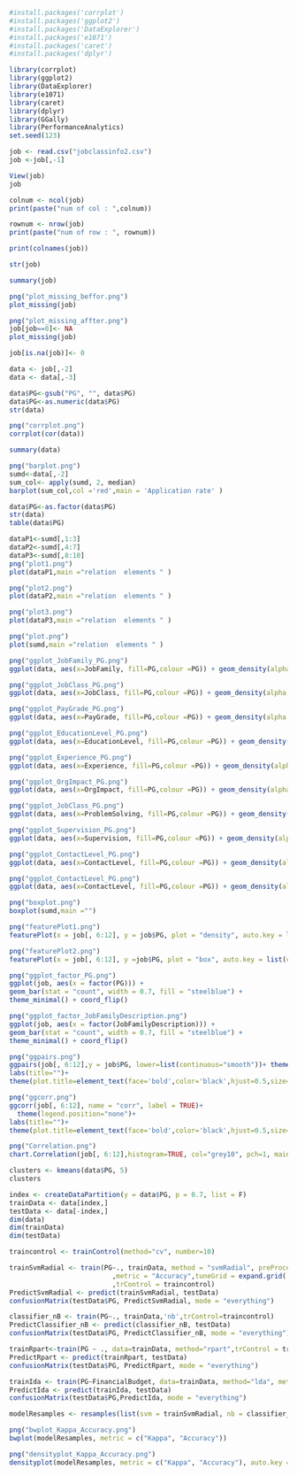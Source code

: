 ```r
#install.packages('corrplot')
#install.packages('ggplot2')
#install.packages('DataExplorer')
#install.packages('e1071')
#install.packages('caret')
#install.packages('dplyr')

```

```r
library(corrplot)
library(ggplot2)
library(DataExplorer)
library(e1071)
library(caret)
library(dplyr)
library(GGally)
library(PerformanceAnalytics)
set.seed(123)
```

```r
job <- read.csv("jobclassinfo2.csv")
job <-job[,-1]
```

```r
View(job)
job
```

```r
colnum <- ncol(job)
print(paste("num of col : ",colnum))
```

```r
rownum <- nrow(job)
print(paste("num of row : ", rownum))
```

```r
print(colnames(job))
```

```r
str(job)
```

```r
summary(job)
```

```r
png("plot_missing_beffor.png")
plot_missing(job)
```

```r
png("plot_missing_affter.png")
job[job==0]<- NA
plot_missing(job)
```

```r
job[is.na(job)]<- 0
```

```r
data <- job[,-2]
data <- data[,-3]
```

```r
data$PG<-gsub("PG", "", data$PG)
data$PG<-as.numeric(data$PG)
str(data)
```

```r
png("corrplot.png")
corrplot(cor(data))
```

```r
summary(data)
```

```r
png("barplot.png")
sumd<-data[,-2]
sum_col<- apply(sumd, 2, median)
barplot(sum_col,col ='red',main = 'Application rate' )
```

```r
data$PG<-as.factor(data$PG)
str(data)
table(data$PG)
```

```r
dataP1<-sumd[,1:3]
dataP2<-sumd[,4:7]
dataP3<-sumd[,8:10]
png("plot1.png")
plot(dataP1,main ="relation  elements " )
```

```r
png("plot2.png")
plot(dataP2,main ="relation  elements " )
```

```r
png("plot3.png")
plot(dataP3,main ="relation  elements " )
```

```r
png("plot.png")
plot(sumd,main ="relation  elements " )
```

```r
png("ggplot_JobFamily_PG.png")
ggplot(data, aes(x=JobFamily, fill=PG,colour =PG)) + geom_density(alpha = 0.1)+ylab("PG")
```

```r
png("ggplot_JobClass_PG.png")
ggplot(data, aes(x=JobClass, fill=PG,colour =PG)) + geom_density(alpha = 0.1)+ylab("PG")
```

```r
png("ggplot_PayGrade_PG.png")
ggplot(data, aes(x=PayGrade, fill=PG,colour =PG)) + geom_density(alpha = 0.1)+ylab("PG")
```

```r
png("ggplot_EducationLevel_PG.png")
ggplot(data, aes(x=EducationLevel, fill=PG,colour =PG)) + geom_density(alpha = 0.1)+ylab("PG")
```

```r
png("ggplot_Experience_PG.png")
ggplot(data, aes(x=Experience, fill=PG,colour =PG)) + geom_density(alpha = 0.1)+ylab("PG")
```

```r
png("ggplot_OrgImpact_PG.png")
ggplot(data, aes(x=OrgImpact, fill=PG,colour =PG)) + geom_density(alpha = 0.1)+ylab("PG")
```

```r
png("ggplot_JobClass_PG.png")
ggplot(data, aes(x=ProblemSolving, fill=PG,colour =PG)) + geom_density(alpha = 0.1)+ylab("PG")
```

```r
png("ggplot_Supervision_PG.png")
ggplot(data, aes(x=Supervision, fill=PG,colour =PG)) + geom_density(alpha = 0.1)+ylab("PG")
```

```r
png("ggplot_ContactLevel_PG.png")
ggplot(data, aes(x=ContactLevel, fill=PG,colour =PG)) + geom_density(alpha = 0.1)+ ylab("PG")
```

```r
png("ggplot_ContactLevel_PG.png")
ggplot(data, aes(x=ContactLevel, fill=PG,colour =PG)) + geom_density(alpha = 0.1)+ ylab("PG")
```

```r
png("boxplot.png")
boxplot(sumd,main ="")
```

```r
png("featurePlot1.png")
featurePlot(x = job[, 6:12], y = job$PG, plot = "density", auto.key = list(columns = 2))
```

```r
png("featurePlot2.png")
featurePlot(x = job[, 6:12], y =job$PG, plot = "box", auto.key = list(columns = 2))
```

```r
png("ggplot_factor_PG.png")
ggplot(job, aes(x = factor(PG))) +
geom_bar(stat = "count", width = 0.7, fill = "steelblue") +
theme_minimal() + coord_flip()
```

```r
png("ggplot_factor_JobFamilyDescription.png")
ggplot(job, aes(x = factor(JobFamilyDescription))) +
geom_bar(stat = "count", width = 0.7, fill = "steelblue") +
theme_minimal() + coord_flip()
```

```r
png("ggpairs.png")
ggpairs(job[, 6:12],y = job$PG, lower=list(continuous="smooth"))+ theme_bw()+
labs(title="")+
theme(plot.title=element_text(face='bold',color='black',hjust=0.5,size=10))
```

```r
png("ggcorr.png")
ggcorr(job[, 6:12], name = "corr", label = TRUE)+
  theme(legend.position="none")+
labs(title="")+
theme(plot.title=element_text(face='bold',color='black',hjust=0.5,size=12))
```

```r
png("Correlation.png")
chart.Correlation(job[, 6:12],histogram=TRUE, col="grey10", pch=1, main="")
```

```r
clusters <- kmeans(data$PG, 5)
clusters 
```

```r
index <- createDataPartition(y = data$PG, p = 0.7, list = F)
trainData <- data[index,]
testData <- data[-index,]
dim(data)
dim(trainData)
dim(testData)
```

```r
traincontrol <- trainControl(method="cv", number=10)
```

```r
trainSvmRadial <- train(PG~., trainData, method = "svmRadial", preProcess = c("center","scale")
                          ,metric = "Accuracy",tuneGrid = expand.grid(.sigma = 0.5, .C = 10)
                          ,trControl = traincontrol)
PredictSvmRadial <- predict(trainSvmRadial, testData)
confusionMatrix(testData$PG, PredictSvmRadial, mode = "everything")
```

```r
classifier_nB <- train(PG~., trainData,'nb',trControl=traincontrol)
PredictClassifier_nB <- predict(classifier_nB, testData)
confusionMatrix(testData$PG, PredictClassifier_nB, mode = "everything")
```

```r
trainRpart<-train(PG ~ ., data=trainData, method="rpart",trControl = traincontrol)
PredictRpart <- predict(trainRpart, testData)
confusionMatrix(testData$PG, PredictRpart, mode = "everything")
```

```r
trainIda <- train(PG~FinancialBudget, data=trainData, method="lda", metric="Accuracy", trControl=traincontrol,preProcess=c("center", "scale"))
PredictIda <- predict(trainIda, testData)
confusionMatrix(testData$PG,PredictIda, mode = "everything")
```

```r
modelResamples <- resamples(list(svm = trainSvmRadial, nb = classifier_nB,rpart=trainRpart,ide=trainIda))
```

```r
png("bwplot_Kappa_Accuracy.png")
bwplot(modelResamples, metric = c("Kappa", "Accuracy"))
```

```r
png("densityplot_Kappa_Accuracy.png")
densityplot(modelResamples, metric = c("Kappa", "Accuracy"), auto.key = list(coloumns = 3))
```


